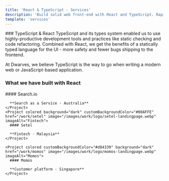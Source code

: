 ```yaml
---
title: 'React & TypeScript - Services'
description: 'Build solid web front-end with React and TypeScript. Rapid development, reusable components, and production-ready apps.'
template: 'services'
---
```


<Hero
  title="Build solid web front-end with React"
  description="React and JSX has became an industry-standard environment for frontend development. With React we can rapidly build reusable components and building blocks for complex web applications."
  ctaText="Let's build"
  ctaLink="/contact"
/>

<Section>
### TypeScript & React

<ParagraphBlock>
TypeScript and its types system enabled us to use highly-productive development tools and practices like static checking and code refactoring. Combined with React, we get the benefits of a statically typed language for the UI - more safety and fewer bugs shipping to the frontend.

At Dwarves, we believe TypeScript is the way to go when writing a modern web or JavaScript-based application.

</ParagraphBlock>
</Section>

<Section>
  <H3 className="mb-8">What we have built with React</H3>

  <Flex gap="2xl" className="flex-col md:flex-row">
    <Project colored background="dark" customBackgroundColor="#FE6602" href="/work/searchio" image="/images/work/logo/searchio-landingpage.webp" imageAlt="Search.io">
      #### Search.io

      **Search as a Service · Australia**
    </Project>
    <Project colored background="dark" customBackgroundColor="#00AFFE" href="/work/setel" image="/images/work/logo/setel-landingpage.webp" imageAlt="Fintech">
      #### Setel

      **Fintech · Malaysia**
    </Project>

    <Project colored customBackgroundColor="#d84339" background="dark" href="/work/momos" image="/images/work/logo/momos-landingpage.webp" imageAlt="Momos">
      #### Momos

      **Customer platform · Singapore**
    </Project>

  </Flex>
</Section>
